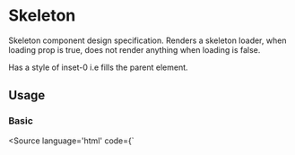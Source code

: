 
# Skeleton

Skeleton component design specification. Renders a skeleton loader, when loading prop is true, does not render anything when loading is false.

Has a style of inset-0 i.e fills the parent element.

## Usage

<p></p>

### Basic
<Canvas withSource="none">
  <Story name="basic" id="components-skeleton--basic" />
</Canvas>

<Source language='html' code={`
<script>
<\/script>

<div style="position:relative;height:30px;width:100px;">
  <Skeleton loading={true}/>
</div>
`}/>

## Arguments
<ArgsTable of={Skeleton} />
